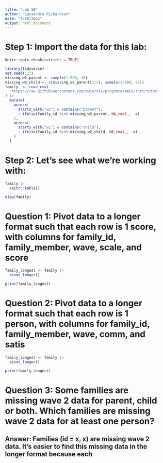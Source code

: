 ```yaml
---
title: "Lab 5B"
author: "Cassandra Richardson"
date: "4/20/2022"
output: html_document
---
```

# Step 1: Import the data for this lab:

```r
knitr::opts_chunk$set(echo = TRUE)

library(tidyverse)
set.seed(123)
missing_w2_parent <- sample(1:500, 30)
missing_w2_child <- c(missing_w2_parent[1:5], sample(1:500, 25))
family  <- read_csv(
  "https://raw.githubusercontent.com/bwiernik/progdata/main/inst/tutorials/data/family_data.csv"
) |> 
  mutate(
    across(
      starts_with("w2") & contains("parent"),
      ~ ifelse(family_id %in% missing_w2_parent, NA_real_, .x)
    ),
    across(
      starts_with("w2") & contains("child"),
      ~ ifelse(family_id %in% missing_w2_child, NA_real_, .x)
    )
  )
```

# Step 2: Let's see what we're working with:

```r
family |> 
  knitr::kable()

View(family)
```

# Question 1: Pivot data to a longer format such that each row is 1 score, with columns for family_id, family_member, wave, scale, and score 

```r
family_longest <- family |> 
  pivot_longer()

print(family_longest)
```

# Question 2: Pivot data to a longer format such that each row is 1 person, with columns for family_id, family_member, wave, comm, and satis

```r
family_longest <- family |> 
  pivot_longer()

print(family_longest)
```

# Question 3: Some families are missing wave 2 data for parent, child or both. Which families are missing wave 2 data for at least one person?

## Answer: Families (id = x, x) are missing wave 2 data. It's easier to find this missing data in the longer format because each 